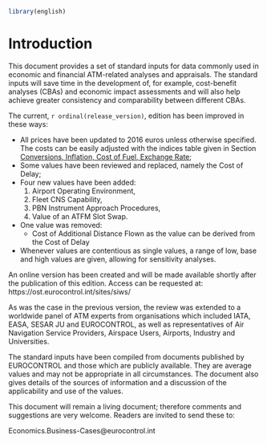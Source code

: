 ```r
library(english)
```

# Introduction {-}

This document provides a set of standard inputs for data commonly used in economic and financial
ATM-related analyses and appraisals. The standard inputs will save time in the development of, for
example, cost-benefit analyses (CBAs) and economic impact assessments and will also help achieve
greater consistency and comparability between different CBAs.

The current, `r ordinal(release_version)`, edition has been improved in these ways:

* All prices have been updated to 2016 euros unless otherwise specified. The costs can be easily
  adjusted with the indices table given in Section
  [Conversions, Inflation, Cost of Fuel, Exchange Rate](#conversions);
* Some values have been reviewed and replaced, namely the Cost of Delay;
* Four new values have been added:
  1. Airport Operating Environment,
  1. Fleet CNS Capability,
  1. PBN Instrument Approach Procedures,
  1. Value of an ATFM Slot Swap.
* One value was removed:
  - Cost of Additional Distance Flown as the value can be derived from the Cost of Delay
* Whenever values are contentious as single values, a range of low, base and high values are
  given, allowing for sensitivity analyses.

An online version has been created and will be made available shortly after the publication of this
edition. Access can be requested at: https://ost.eurocontrol.int/sites/siws/

As was the case in the previous version, the review was extended to a worldwide panel of ATM
experts from organisations which included IATA, EASA, SESAR JU and EUROCONTROL, as well as
representatives of Air Navigation Service Providers, Airspace Users, Airports, Industry and
Universities.

The standard inputs have been compiled from documents published by EUROCONTROL and those
which are publicly available. They are average values and may not be appropriate in all
circumstances. The document also gives details of the sources of information and a discussion of the
applicability and use of the values.

This document will remain a living document; therefore comments and suggestions are very
welcome. Readers are invited to send these to:

Economics.Business-Cases@eurocontrol.int